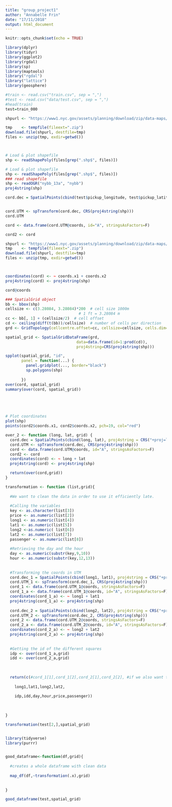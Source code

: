 ```yaml
---
title: "group_project1"
author: "Annabelle Frin"
date: "17/11/2018"
output: html_document
---
```


```r
knitr::opts_chunk$set(echo = TRUE)
```




```r
library(dplyr)
library(tidyr)
library(ggplot2)
library(rgdal)
library(sp)
library(maptools)
library("rgdal")
library("lattice")
library(geosphere)
```


```r
#train <- read.csv("train.csv", sep = ",")
#test <- read.csv("data/test.csv", sep = ",")
#head(train)
test=train_000

```

```r



shpurl <- "https://www1.nyc.gov/assets/planning/download/zip/data-maps/open-data/nybb_13a.zip"

tmp    <- tempfile(fileext=".zip")
download.file(shpurl, destfile=tmp)
files <- unzip(tmp, exdir=getwd())



# Load & plot shapefile
shp <- readShapePoly(files[grep(".shp$", files)])

# Load & plot shapefile
shp <- readShapePoly(files[grep(".shp$", files)])
### read shapefile
shp <- readOGR("nybb_13a", "nybb")
proj4string(shp) 

cord.dec = SpatialPoints(cbind(test$pickup_longitude, test$pickup_latitude), proj4string = CRS("+proj=longlat"))


cord.UTM <- spTransform(cord.dec, CRS(proj4string(shp)))
cord.UTM

cord <- data.frame(cord.UTM@coords, id="A", stringsAsFactors=F)

cord2 <- cord

shpurl <- "https://www1.nyc.gov/assets/planning/download/zip/data-maps/open-data/nybb_13a.zip"
tmp    <- tempfile(fileext=".zip")
download.file(shpurl, destfile=tmp)
files <- unzip(tmp, exdir=getwd())



coordinates(cord) <- ~ coords.x1 + coords.x2
proj4string(cord) <- proj4string(shp)

cord@coords

### SpatialGrid object
bb <- bbox(shp)
cellsize <- c(3.28084, 3.28084)*200  # cell size 1000m
                                # 1 ft = 3.28084 m
cc <- bb[, 1] + (cellsize/2)  # cell offset
cd <- ceiling(diff(t(bb))/cellsize)  # number of cells per direction
grd <- GridTopology(cellcentre.offset=cc, cellsize=cellsize, cells.dim=cd)

spatial_grid <- SpatialGridDataFrame(grd,
                               data=data.frame(id=1:prod(cd)),
                               proj4string=CRS(proj4string(shp)))   

spplot(spatial_grid, "id",
       panel = function(...) {
         panel.gridplot(..., border="black")
         sp.polygons(shp)
         
       })
over(cord, spatial_grid)
summary(over(cord, spatial_grid))





# Plot coordinates
plot(shp)
points(cord2$coords.x1, cord2$coords.x2, pch=19, col="red")
```

```r
over_2 <- function (long, lat, grid) {
  cord.dec = SpatialPoints(cbind(long, lat), proj4string = CRS("+proj=longlat"))
  cord.UTM <- spTransform(cord.dec, CRS(proj4string(shp)))
  cord <- data.frame(cord.UTM@coords, id="A", stringsAsFactors=F)
  cord2 <- cord
  coordinates(cord) <- ~ long + lat
  proj4string(cord) <- proj4string(shp)

  return(over(cord,grid))
}


```


```r

transformation <- function (list,grid){
  
  #We want to clean the data in order to use it efficiently late. 
  
  #Calling the variables
  key <- as.character(list[3])
  price <- as.numeric(list[2])
  long1 <- as.numeric(list[4])
  lat1 <- as.numeric(list[5])
  long2 <-as.numeric( list[6])
  lat2 <- as.numeric(list[7])
  passenger <- as.numeric(list[8])
  
  #Retrieving the day and the hour
  day <- as.numeric(substr(key,9,10))
  hour <- as.numeric(substr(key,12,13))
  
  
  #Transforming the coords in UTM
  cord.dec_1 = SpatialPoints(cbind(long1, lat1), proj4string = CRS("+proj=longlat"))
  cord.UTM_1 <- spTransform(cord.dec_1, CRS(proj4string(shp)))
  cord_1 <- data.frame(cord.UTM_1@coords, stringsAsFactors=F)
  cord_1_a <- data.frame(cord.UTM_1@coords, id="A", stringsAsFactors=F)
  coordinates(cord_1_a) <- ~ long1 + lat1
  proj4string(cord_1_a) <- proj4string(shp)
  
  cord.dec_2 = SpatialPoints(cbind(long2, lat2), proj4string = CRS("+proj=longlat"))
  cord.UTM_2 <- spTransform(cord.dec_2, CRS(proj4string(shp)))
  cord_2 <- data.frame(cord.UTM_2@coords, stringsAsFactors=F)
  cord_2_a <- data.frame(cord.UTM_2@coords, id="A", stringsAsFactors=F)
  coordinates(cord_2_a) <- ~ long2 + lat2
  proj4string(cord_2_a) <- proj4string(shp)
  
  
  #Getting the id of the different squares
  idp <- over(cord_1_a,grid)
  idd <- over(cord_2_a,grid)
  
  
  
  return(c(#cord_1[1],cord_1[2],cord_2[1],cord_2[2], #if we also want the UTM coords
    
    long1,lat1,long2,lat2,
    
    idp,idd,day,hour,price,passenger))
  
  
  
}

transformation(test[2,],spatial_grid)



```

```r
library(tidyverse)
library(purrr)


good_dataframe<-function(df,grid){
  
  #creates a whole dataframe with clean data
  
  map_df(df,~transformation(.x),grid)
  
  
}

good_dataframe(test,spatial_grid)
  
  
  


```



